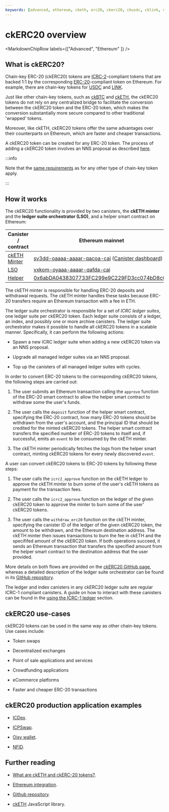 ```yaml
---
keywords: [advanced, ethereum, cketh, erc20, ckerc20, ckusdc, cklink, chain-key ethereum, overview]
---
```



# ckERC20 overview

<MarkdownChipRow labels={["Advanced", "Ethereum" ]} />

## What is ckERC20?

Chain-key ERC-20 (ckERC20) tokens are
[ICRC-2](https://github.com/dfinity/ICRC-1/blob/main/standards/ICRC-2/README.md)-compliant tokens that are backed 1:1 by the corresponding [ERC-20](https://ethereum.org/en/developers/docs/standards/tokens/erc-20/)-compliant token on Ethereum.
For example, there are chain-key tokens for [USDC](https://dashboard.internetcomputer.org/ethereum/xevnm-gaaaa-aaaar-qafnq-cai) and [LINK](https://dashboard.internetcomputer.org/ethereum/g4tto-rqaaa-aaaar-qageq-cai).

Just like other chain-key tokens, such as [ckBTC](/docs/current/developer-docs/multi-chain/chain-key-tokens/ckbtc/overview) and [ckETH](/docs/current/developer-docs/multi-chain/chain-key-tokens/cketh/overview), the ckERC20 tokens do not rely on any centralized bridge to facilitate the conversion between the ckERC20 token and the ERC-20 token, which makes the conversion substantially more secure compared to other traditional 'wrapped' tokens.

Moreover, like ckETH, ckERC20 tokens offer the same advantages over their counterparts on Ethereum, which are faster and cheaper transactions.

A ckERC20 token can be created for any ERC-20 token. The process of adding a ckERC20 token involves an NNS proposal as described [here](https://github.com/dfinity/ic/blob/master/rs/ethereum/ledger-suite-orchestrator/README.adoc#add-new-ckerc20).

:::info

Note that the [same requirements](/docs/current/developer-docs/multi-chain/chain-key-tokens/overview#requirements-for-chain-key-tokens) as for any other type of chain-key token apply.

:::

## How it works

The ckERC20 functionality is provided by two canisters, the **ckETH minter** and the **ledger suite orchestrator (LSO)**, and a helper smart contract on Ethereum:

| Canister / contract                                                                                   | Ethereum mainnet                                                                                                                                                                    | Sepolia testnet                                                                                                                                                                     |
| --------------------------------------------------------------------------------------------------- | ----------------------------------------------------------------------------------------------------------------------------------------------------------------------------------- | ----------------------------------------------------------------------------------------------------------------------------------------------------------------------------------- |
| [ckETH Minter](https://github.com/dfinity/ic/tree/master/rs/ethereum/cketh/minter)                        | [sv3dd-oaaaa-aaaar-qacoa-cai](https://dashboard.internetcomputer.org/canister/sv3dd-oaaaa-aaaar-qacoa-cai) ([Canister dashboard](https://sv3dd-oaaaa-aaaar-qacoa-cai.raw.icp0.io/dashboard)) | [jzenf-aiaaa-aaaar-qaa7q-cai](https://dashboard.internetcomputer.org/canister/jzenf-aiaaa-aaaar-qaa7q-cai) ([Canister dashboard](https://jzenf-aiaaa-aaaar-qaa7q-cai.raw.ic0.app/dashboard)) |
| [LSO](https://github.com/dfinity/ic/tree/master/rs/ethereum/ledger-suite-orchestrator)                    | [vxkom-oyaaa-aaaar-qafda-cai](https://dashboard.internetcomputer.org/canister/vxkom-oyaaa-aaaar-qafda-cai)                                                                          | [2s5qh-7aaaa-aaaar-qadya-cai](https://dashboard.internetcomputer.org/canister/2s5qh-7aaaa-aaaar-qadya-cai)                                                                          |
| [Helper](https://github.com/dfinity/ic/blob/master/rs/ethereum/cketh/minter/Erc20DepositHelper.sol) | [0x6abDA0438307733FC299e9C229FD3cc074bD8cC0](https://etherscan.io/address/0x6abDA0438307733FC299e9C229FD3cc074bD8cC0)                                                             | [0x674Cdbe64Df412DA9bAb1596e00c1520979B5A23](https://sepolia.etherscan.io/address/0x674Cdbe64Df412DA9bAb1596e00c1520979B5A23)                                                       |


The ckETH minter is responsible for handling ERC-20 deposits and withdrawal requests.
The ckETH minter handles these tasks because ERC-20 transfers require an Ethereum transaction with a fee in ETH.

The ledger suite orchestrator is responsible for a set of _ICRC ledger suites_, one ledger suite per ckERC20 token. Each ledger suite consists of a ledger, an index, and possibly one or more archive canisters.
The ledger suite orchestrator makes it possible to handle all ckERC20 tokens in a scalable manner.
Specifically, it can perform the following actions:

- Spawn a new ICRC ledger suite when adding a new ckERC20 token via an NNS proposal.

- Upgrade all managed ledger suites via an NNS proposal.

- Top up the canisters of all managed ledger suites with cycles.

In order to convert ERC-20 tokens to the corresponding ckERC20 tokens, the following steps are carried out:

1. The user submits an Ethereum transaction calling the `approve` function of the ERC-20 smart contract to allow the helper smart contract to withdraw some the user's funds.

2. The user calls the `deposit` function of the helper smart contract, specifying the ERC-20 contract, how many ERC-20 tokens should be withdrawn from the user's account, and the principal ID that should be credited for the minted ckERC20 tokens. The helper smart contract transfers the specified number of ERC-20 tokens to itself and, if successful, emits an `event` to be consumed by the ckETH minter.

3. The ckETH minter periodically fetches the logs from the helper smart contract, minting ckERC20 tokens for every newly discovered `event`.

A user can convert ckERC20 tokens to ERC-20 tokens by following these steps:

1. The user calls the `icrc2_approve` function on the ckETH ledger to approve the ckETH minter to burn some of the user's ckETH tokens as payment for the transaction fees.

2. The user calls the `icrc2_approve` function on the ledger of the given ckERC20 token to approve the minter to burn some of the user' ckERC20 tokens.

3. The user calls the `withdraw_erc20` function on the ckETH minter, specifying the canister ID of the ledger of the given ckERC20 token, the amount to be withdrawn, and the Ethereum destination address. The ckETH minter then issues transactions to burn the fee in ckETH and the specififed amount of the ckERC20 token. If both operations succeed, it sends an Ethereum transaction that transfers the specified amount from the helper smart contract to the destination address that the user provided.

More details on both flows are provided on the [ckERC20 GitHub page](https://github.com/dfinity/ic/blob/master/rs/ethereum/cketh/docs/ckerc20.adoc), whereas a detailed description of the ledger suite orchestrator can be found in its [GitHub repository](https://github.com/dfinity/ic/tree/master/rs/ethereum/ledger-suite-orchestrator).

The ledger and index canisters in any ckERC20 ledger suite are regular ICRC-1 compliant canisters. A guide on how to interact with these canisters can be found in the [using the ICRC-1 ledger](/docs/developer-docs/defi/icrc-1/using-icrc1-ledger.mdx) section.

## ckERC20 use-cases

ckERC20 tokens can be used in the same way as other chain-key tokens. Use cases include:

- Token swaps

- Decentralized exchanges

- Point of sale applications and services

- Crowdfunding applications

- eCommerce platforms

- Faster and cheaper ERC-20 transactions

## ckERC20 production application examples

- [ICDex](https://avjzx-pyaaa-aaaaj-aadmq-cai.raw.ic0.app/ICDex).

- [ICPSwap](https://icpswap.com/).

- [Oisy wallet](https://oisy.com/).

- [NFID](https://nfid.one/).

## Further reading

- [What are ckETH and ckERC-20 tokens?](https://support.dfinity.org/hc/en-us/articles/20273018220180-What-are-ckETH-and-ckERC-20-tokens).

- [Ethereum integration](https://internetcomputer.org/ethereum-integration).

- [Github repository](https://github.com/dfinity/ic/blob/master/rs/ethereum/cketh/docs/ckerc20.adoc).

- [ckETH](https://github.com/dfinity/ic-js/tree/main/packages/cketh) JavaScript library.
